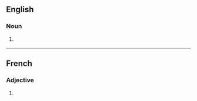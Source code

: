 ==English==

===Noun===
{{en-noun}}

# {{alt form|inconnu|lang=en}} {{qualifier|fish}}

----

==French==

===Adjective===
{{fr-adj-form}}

# {{feminine singular of|inconnu|lang=fr}}